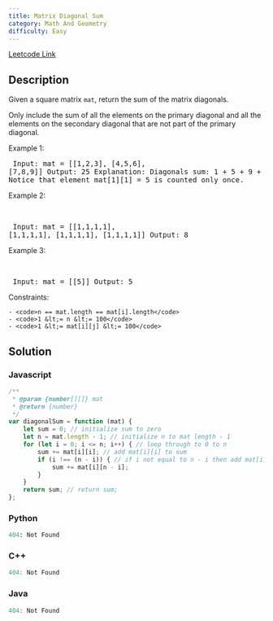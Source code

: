 ```yaml
---
title: Matrix Diagonal Sum
category: Math And Geometry
difficulty: Easy
---
```


<Callout>

[Leetcode Link](https://leetcode.com/problems/matrix-diagonal-sum)

</Callout>

## Description
Given a square matrix <code>mat</code>, return the sum of the matrix diagonals.

Only include the sum of all the elements on the primary diagonal and all the elements on the secondary diagonal that are not part of the primary diagonal.

 
Example 1:
<Image alt="" src="https://assets.leetcode.com/uploads/2020/08/14/sample_1911.png" width={336} height={174} />
<br /><pre className="overflow-x-auto">
Input: mat = [[1,2,3],
              [4,5,6],
              [7,8,9]]
Output: 25
Explanation: Diagonals sum: 1 + 5 + 9 + 3 + 7 = 25
Notice that element mat[1][1] = 5 is counted only once.
</pre>

Example 2:

<br /><pre className="overflow-x-auto">
Input: mat = [[1,1,1,1],
              [1,1,1,1],
              [1,1,1,1],
              [1,1,1,1]]
Output: 8
</pre>

Example 3:

<br /><pre className="overflow-x-auto">
Input: mat = [[5]]
Output: 5
</pre>

 
Constraints:


	- <code>n == mat.length == mat[i].length</code>
	- <code>1 &lt;= n &lt;= 100</code>
	- <code>1 &lt;= mat[i][j] &lt;= 100</code>



## Solution

### Javascript
```javascript
/**
 * @param {number[][]} mat
 * @return {number}
 */
var diagonalSum = function (mat) {
    let sum = 0; // initialize sum to zero
    let n = mat.length - 1; // initialize n to mat length - 1
    for (let i = 0; i <= n; i++) { // loop through to 0 to n
        sum += mat[i][i]; // add mat[i][i] to sum
        if (i !== (n - i)) { // if i not equal to n - i then add mat[i][n - i] to sum
            sum += mat[i][n - i];
        }
    }
    return sum; // return sum;
};
```
### Python
```python
404: Not Found
```
### C++
```cpp
404: Not Found
```
### Java
```java
404: Not Found
```


